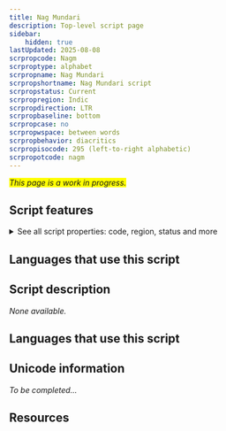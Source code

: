 ```yaml
---
title: Nag Mundari
description: Top-level script page
sidebar:
    hidden: true
lastUpdated: 2025-08-08
scrpropcode: Nagm
scrproptype: alphabet
scrpropname: Nag Mundari
scrpropshortname: Nag Mundari script
scrpropstatus: Current
scrpropregion: Indic
scrpropdirection: LTR
scrpropbaseline: bottom
scrpropcase: no
scrpropwspace: between words
scrpropbehavior: diacritics
scrpropisocode: 295 (left-to-right alphabetic)
scrpropotcode: nagm
---
```


<span style='background-color:yellow'>_This page is a work in progress._</span>


## Script features

<details>
<summary> See all script properties: code, region, status and more</summary>
<ScriptInfo />
</details>

## Languages that use this script

<WsList script='Nagm' wsMax='5' />

## Script description

_None available._

## Languages that use this script

<WsList script='Nagm' wsMax='5' />

## Unicode information

_To be completed..._

## Resources

<ScriptResources detailSummary='seemore' />

